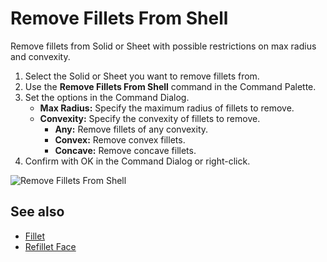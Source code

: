 
<Reference shortcut="" command="Remove Fillets From Shell" button="" />

# Remove Fillets From Shell

Remove fillets from Solid or Sheet with possible restrictions on max radius and convexity.

1. Select the Solid or Sheet you want to remove fillets from.
2. Use the **Remove Fillets From Shell** command in the Command Palette.
3. Set the options in the Command Dialog.
    - **Max Radius:** Specify the maximum radius of fillets to remove.
    - **Convexity:** Specify the convexity of fillets to remove.
        - **Any:** Remove fillets of any convexity.
        - **Convex:** Remove convex fillets.
        - **Concave:** Remove concave fillets.
4. Confirm with OK in the Command Dialog or right-click.

![Remove Fillets From Shell](/img/remove-fillets-from-shell.gif)

## See also
- [Fillet](./fillet)
- [Refillet Face](./refillet-face)






